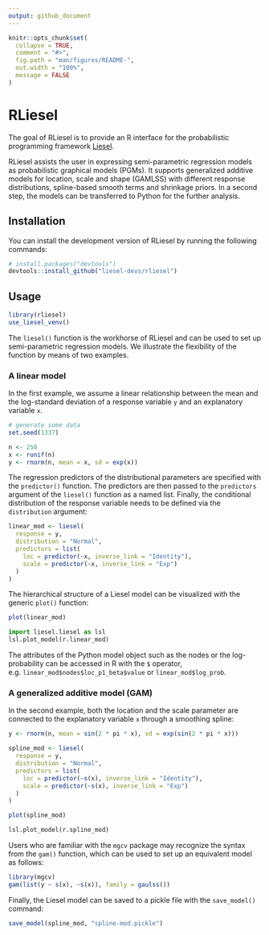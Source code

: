 ```yaml
---
output: github_document
---
```


<!-- README.md is generated from README.Rmd. Please edit that file -->

```r
knitr::opts_chunk$set(
  collapse = TRUE,
  comment = "#>",
  fig.path = "man/figures/README-",
  out.width = "100%",
  message = FALSE
)
```

# RLiesel

<!-- badges: start -->
<!-- badges: end -->

The goal of RLiesel is to provide an R interface for the probabilistic programming framework [Liesel](https://github.com/liesel-devs/liesel).

RLiesel assists the user in expressing semi-parametric regression models as probabilistic graphical models (PGMs). It supports generalized additive models for location, scale and shape (GAMLSS) with different response distributions, spline-based smooth terms and shrinkage priors. In a second step, the models can be transferred to Python for the further analysis.

## Installation

You can install the development version of RLiesel by running the following commands:

``` r
# install.packages("devtools")
devtools::install_github("liesel-devs/rliesel")
```

## Usage

```r
library(rliesel)
use_liesel_venv()
```

The `liesel()` function is the workhorse of RLiesel and can be used to set up semi-parametric regression models. We illustrate the flexibility of the function by means of two examples.

### A linear model

In the first example, we assume a linear relationship between the mean and the log-standard deviation of a response variable `y` and an explanatory variable `x`.

```r
# generate some data
set.seed(1337)

n <- 250
x <- runif(n)
y <- rnorm(n, mean = x, sd = exp(x))
```

The regression predictors of the distributional parameters are specified with the `predictor()` function. The predictors are then passed to the `predictors` argument of the `liesel()` function as a named list. Finally, the conditional distribution of the response variable needs to be defined via the `distribution` argument:

```r
linear_mod <- liesel(
  response = y,
  distribution = "Normal",
  predictors = list(
    loc = predictor(~x, inverse_link = "Identity"),
    scale = predictor(~x, inverse_link = "Exp")
  )
)
```

The hierarchical structure of a Liesel model can be visualized with the generic `plot()` function:

```r
plot(linear_mod)
```

```python
import liesel.liesel as lsl
lsl.plot_model(r.linear_mod)
```

The attributes of the Python model object such as the nodes or the log-probability can be accessed in R with the `$` operator, e.g. `linear_mod$nodes$loc_p1_beta$value` or `linear_mod$log_prob`.

### A generalized additive model (GAM)

In the second example, both the location and the scale parameter are connected to the explanatory variable `x` through a smoothing spline:

```r
y <- rnorm(n, mean = sin(2 * pi * x), sd = exp(sin(2 * pi * x)))

spline_mod <- liesel(
  response = y,
  distribution = "Normal",
  predictors = list(
    loc = predictor(~s(x), inverse_link = "Identity"),
    scale = predictor(~s(x), inverse_link = "Exp")
  )
)

plot(spline_mod)
```

```python
lsl.plot_model(r.spline_mod)
```

Users who are familiar with the `mgcv` package may recognize the syntax from the `gam()` function, which can be used to set up an equivalent model as follows:

```r
library(mgcv)
gam(list(y ~ s(x), ~s(x)), family = gaulss())
```

Finally, the Liesel model can be saved to a pickle file with the `save_model()` command:

```r
save_model(spline_mod, "spline-mod.pickle")
```

